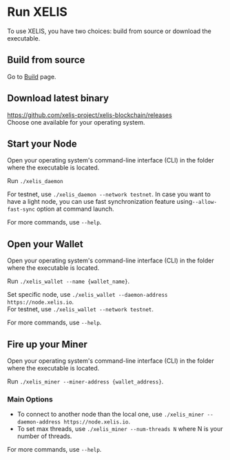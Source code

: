 # Run XELIS

To use XELIS, you have two choices: build from source or download the executable.

## Build from source

Go to [Build](/build) page.

## Download latest binary

https://github.com/xelis-project/xelis-blockchain/releases  
Choose one available for your operating system.

## Start your Node

Open your operating system's command-line interface (CLI) in the folder where the executable is located.

Run `./xelis_daemon`

For testnet, use `./xelis_daemon --network testnet`.
In case you want to have a light node, you can use fast synchronization feature using`--allow-fast-sync` option at command launch.

For more commands, use `--help`.  

## Open your Wallet

Open your operating system's command-line interface (CLI) in the folder where the executable is located.

Run `./xelis_wallet --name {wallet_name}`.  

Set specific node, use `./xelis_wallet --daemon-address https://node.xelis.io`.  
For testnet, use `./xelis_wallet --network testnet`.  

For more commands, use `--help`.  

## Fire up your Miner

Open your operating system's command-line interface (CLI) in the folder where the executable is located.

Run `./xelis_miner --miner-address {wallet_address}`.  

### Main Options
- To connect to another node than the local one, use `./xelis_miner --daemon-address https://node.xelis.io`.  
- To set max threads, use `./xelis_miner --num-threads N` where N is your number of threads.  

For more commands, use `--help`.  
